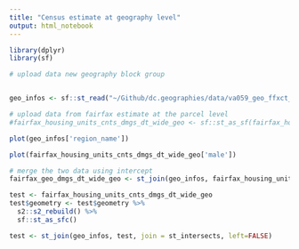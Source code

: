 ```yaml
---
title: "Census estimate at geography level"
output: html_notebook
---
```


```r
library(dplyr)
library(sf)

# upload data new geography block group


geo_infos <- sf::st_read("~/Github/dc.geographies/data/va059_geo_ffxct_gis_2022_human_services_regions/distribution/va059_geo_ffxct_gis_2022_human_services_regions_unsimplified.geojson")

# upload data from fairfax estimate at the parcel level
#fairfax_housing_units_cnts_dmgs_dt_wide_geo <- sf::st_as_sf(fairfax_housing_units_cnts_dmgs_dt_wide_geo)

```

```r
plot(geo_infos['region_name'])
```

```r
plot(fairfax_housing_units_cnts_dmgs_dt_wide_geo['male'])
```


```r
# merge the two data using intercept
fairfax_geo_dmgs_dt_wide_geo <- st_join(geo_infos, fairfax_housing_units_cnts_dmgs_dt_wide_geo, join = st_intersects)
```

```r
test <- fairfax_housing_units_cnts_dmgs_dt_wide_geo
test$geometry <- test$geometry %>%
  s2::s2_rebuild() %>%
  sf::st_as_sfc()

test <- st_join(geo_infos, test, join = st_intersects, left=FALSE)
```

